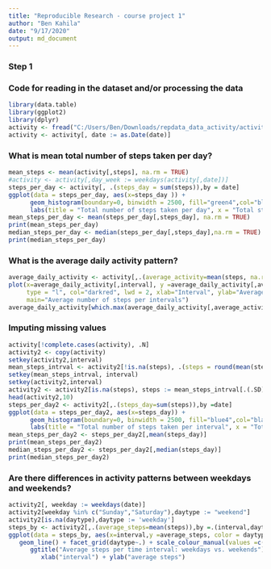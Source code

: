 ---
title: "Reproducible Research - course project 1"
author: "Ben Kahila"
date: "9/17/2020"
output: md_document
---
### Step 1
### Code for reading in the dataset and/or processing the data
```{r import data}
library(data.table)
library(ggplot2)
library(dplyr)
activity <- fread("C:/Users/Ben/Downloads/repdata_data_activity/activity.csv")
activity <- activity[, date := as.Date(date)]
``` 

### What is mean total number of steps taken per day?
```{r} 
mean_steps <- mean(activity[,steps], na.rm = TRUE)
#activity <- activity[,day_week := weekdays(activity[,date])]
steps_per_day <- activity[, .(steps_day = sum(steps)),by = date]
ggplot(data = steps_per_day, aes(x=steps_day )) +
      geom_histogram(boundary=0, binwidth = 2500, fill="green4",col="black") +
      labs(title = "Total number of steps taken per day", x = "Total steps taken per day") 
mean_steps_per_day <- mean(steps_per_day[,steps_day], na.rm = TRUE)
print(mean_steps_per_day)
median_steps_per_day <- median(steps_per_day[,steps_day],na.rm = TRUE)
print(median_steps_per_day)

``` 

### What is the average daily activity pattern?
```{r }
average_daily_activity <- activity[,.(average_activity=mean(steps, na.rm=TRUE)), by =interval]
plot(x=average_daily_activity[,interval], y =average_daily_activity[,average_activity],
     type = "l", col="darkred", lwd = 2, xlab="Interval", ylab="Average number of steps",
     main="Average number of steps per intervals")
average_daily_activity[which.max(average_daily_activity[,average_activity]),.(interval, average_activity)]
```


### Imputing missing values
```{r}
activity[!complete.cases(activity), .N]
activity2 <- copy(activity)
setkey(activity2,interval)
mean_steps_intrval <- activity2[!is.na(steps), .(steps = round(mean(steps),0)), by = interval]
setkey(mean_steps_intrval, interval)
setkey(activity2,interval) 
activity2 <- activity2[is.na(steps), steps := mean_steps_intrval[.(.SD),steps]][order(date)]
head(activity2,10)
steps_per_day2 <- activity2[,.(steps_day=sum(steps)),by =date]
ggplot(data = steps_per_day2, aes(x=steps_day)) +
      geom_histogram(boundary=0, binwidth = 2500, fill="blue4",col="black") +
      labs(title = "Total number of steps taken per interval", x = "Total steps taken per interval") 
mean_steps_per_day2 <- steps_per_day2[,mean(steps_day)]
print(mean_steps_per_day2)
median_steps_per_day2 <- steps_per_day2[,median(steps_day)]
print(median_steps_per_day2)

```


### Are there differences in activity patterns between weekdays and weekends?
```{r}
activity2[, weekday := weekdays(date)]
activity2[weekday %in% c("Sunday","Saturday"),daytype := "weekend"]
activity2[is.na(daytype),daytype := 'weekday']
steps_by <- activity2[,.(average_steps=mean(steps)),by =.(interval,daytype)]
ggplot(data = steps_by, aes(x=interval,y =average_steps, color = daytype)) + 
   geom_line() + facet_grid(daytype~.) + scale_colour_manual(values =c("goldenrod4","darkviolet"))+
      ggtitle("Average steps per time interval: weekdays vs. weekends")+
         xlab("interval") + ylab("average steps") 

```


